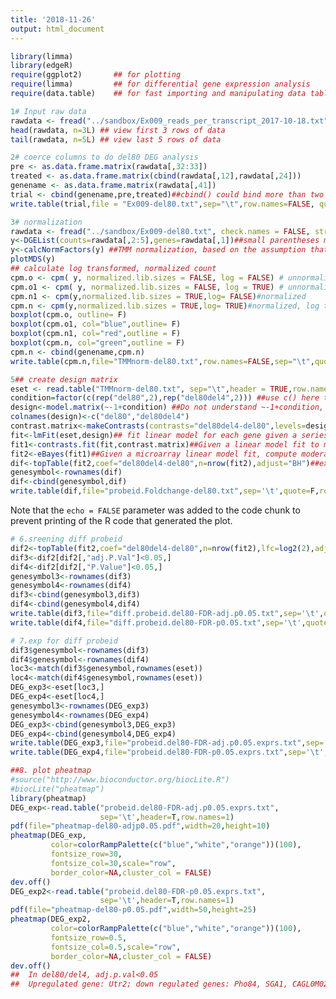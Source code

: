 ```yaml
---
title: '2018-11-26'
output: html_document
---
```


```r
library(limma)
library(edgeR)
require(ggplot2)       ## for plotting
require(limma)         ## for differential gene expression analysis
require(data.table)    ## for fast importing and manipulating data tables
```


```r
1# Input raw data
rawdata <- fread("../sandbox/Ex009_reads_per_transcript_2017-10-18.txt", check.names = FALSE, stringsAsFactors = FALSE)  ## for the logical arguments, space are needed
head(rawdata, n=3L) ## view first 3 rows of data
tail(rawdata, n=5L) ## view last 5 rows of data
```

```r
2# coerce columns to do del80 DEG analysis
pre <- as.data.frame.matrix(rawdata[,32:33])
treated <- as.data.frame.matrix(cbind(rawdata[,12],rawdata[,24]))
genename <- as.data.frame.matrix(rawdata[,41])
trial <- cbind(genename,pre,treated)##cbind() could bind more than two colums together
write.table(trial,file = "Ex009-del80.txt",sep="\t",row.names=FALSE, quote=FALSE) ## still don't know whether I need sep="\t" here, quote = FALSE means nothing is quoted
```

```r
3# normalization
rawdata <- fread("../sandbox/Ex009-del80.txt", check.names = FALSE, stringsAsFactors = FALSE)
y<-DGEList(counts=rawdata[,2:5],genes=rawdata[,1])##small parentheses means function, [,]means lines or rows of matrix ##
y<-calcNormFactors(y) ##TMM normalization, based on the assumption that the majority of genes are not DEGs
plotMDS(y)
## calculate log transformed, normalized count
cpm.o <- cpm( y, normalized.lib.sizes = FALSE, log = FALSE) # unnormalized
cpm.o1 <- cpm( y, normalized.lib.sizes = FALSE, log = TRUE) # unnormalized, log transformed
cpm.n1 <- cpm(y,normalized.lib.sizes = TRUE,log= FALSE)#normalized
cpm.n <- cpm(y,normalized.lib.sizes = TRUE,log= TRUE)#normalized, log transformed
boxplot(cpm.o, outline= F)
boxplot(cpm.o1, col="blue",outline= F)
boxplot(cpm.n1, col="red",outline = F)
boxplot(cpm.n, col="green",outline = F)
cpm.n <- cbind(genename,cpm.n)
write.table(cpm.n,file="TMMnorm-del80.txt",row.names=FALSE,sep="\t",quote=F) 
```

```r
5## create design matrix
eset <- read.table("TMMnorm-del80.txt", sep="\t",header = TRUE,row.names=1) ## why we need sep="\t",rownames=1 whether we have the first column for our row names, rather than included into the datafram, which could be no numeric.
condition=factor(c(rep("del80",2),rep("del80del4",2))) ##use c() here to combine arguments into a vector, factor() needs a vector of data
design<-model.matrix(~-1+condition) ##Do not understand ~-1+condition, the object used in model.matrix should be an appropriate class, will get a matrix after run this function 
colnames(design)<-c("del80","del80del4")
contrast.matrix<-makeContrasts(contrasts="del80del4-del80",levels=design)##construct a contrast matrix, contrasts:character vector specify contrasts, levels: character vector or factor naming the parameters of which contrasts are desired?
fit<-lmFit(eset,design)## fit linear model for each gene given a series of arrays;argument design: the design matrix of the microarray experiment, with rows corresponding to arrays and columns to coefficients to be estimated.
fit1<-contrasts.fit(fit,contrast.matrix)##Given a linear model fit to microarray data, compute estimated coefficients and standard errors for a given set of contrasts, argument contrasts: numeric matrix with rows corresponding to coefficients in fit and columns containing contrasts. May be a vector if there is only one contrast.
fit2<-eBayes(fit1)##Given a microarray linear model fit, compute moderated t-statistics, moderated F-statistic, and log-odds of differential expression by empirical Bayes moderation of the standard errors towards a common value.
dif<-topTable(fit2,coef="del80del4-del80",n=nrow(fit2),adjust="BH")##extract a table of the top-ranked genes from a linear model fit
genesymbol<-rownames(dif)
dif<-cbind(genesymbol,dif)
write.table(dif,file="probeid.Foldchange-del80.txt",sep='\t',quote=F,row.names=F)
```
Note that the `echo = FALSE` parameter was added to the code chunk to prevent printing of the R code that generated the plot.

```r
# 6.sreening diff probeid
dif2<-topTable(fit2,coef="del80del4-del80",n=nrow(fit2),lfc=log2(2),adjust="BH")## Extract a table of the top-ranked genes from a linear model fit. lcf: minimum absolute log2-fold-change required. topTable and topTableF include only genes with (at least one) absolute log-fold-changes greater than lfc.
dif3<-dif2[dif2[,"adj.P.Val"]<0.05,]
dif4<-dif2[dif2[,"P.Value"]<0.05,]
genesymbol3<-rownames(dif3)
genesymbol4<-rownames(dif4)
dif3<-cbind(genesymbol3,dif3)
dif4<-cbind(genesymbol4,dif4)
write.table(dif3,file="diff.probeid.del80-FDR-adj.p0.05.txt",sep='\t',quote=F,row.names=F)
write.table(dif4,file="diff.probeid.del80-FDR-p0.05.txt",sep='\t',quote=F,row.names=F)

# 7.exp for diff probeid
dif3$genesymbol<-rownames(dif3)
dif4$genesymbol<-rownames(dif4)
loc3<-match(dif3$genesymbol,rownames(eset))
loc4<-match(dif4$genesymbol,rownames(eset))
DEG_exp3<-eset[loc3,]
DEG_exp4<-eset[loc4,]
genesymbol3<-rownames(DEG_exp3)
genesymbol4<-rownames(DEG_exp4)
DEG_exp3<-cbind(genesymbol3,DEG_exp3)
DEG_exp4<-cbind(genesymbol4,DEG_exp4)
write.table(DEG_exp3,file="probeid.del80-FDR-adj.p0.05.exprs.txt",sep='\t',quote=F,row.names=F)
write.table(DEG_exp4,file="probeid.del80-FDR-p0.05.exprs.txt",sep='\t',quote=F,row.names=F)
```


```r
##8. plot pheatmap
#source("http://www.bioconductor.org/biocLite.R")
#biocLite("pheatmap")
library(pheatmap)
DEG_exp<-read.table("probeid.del80-FDR-adj.p0.05.exprs.txt",
                    sep='\t',header=T,row.names=1)
pdf(file="pheatmap-del80-adjp0.05.pdf",width=20,height=10)
pheatmap(DEG_exp,
         color=colorRampPalette(c("blue","white","orange"))(100),
         fontsize_row=30,
         fontsize_col=30,scale="row",
         border_color=NA,cluster_col = FALSE)
dev.off()
DEG_exp2<-read.table("probeid.del80-FDR-p0.05.exprs.txt",
                    sep='\t',header=T,row.names=1)
pdf(file="pheatmap-del80-p0.05.pdf",width=50,height=25)
pheatmap(DEG_exp2,
         color=colorRampPalette(c("blue","white","orange"))(100),
         fontsize_row=0.5,
         fontsize_col=0.5,scale="row",
         border_color=NA,cluster_col = FALSE)
dev.off()
##  In del80/del4, adj.p.val<0.05 
##  Upregulated gene: Utr2; down regulated genes: Pho84, SGA1, CAGL0M02871g, RAX2, CAGL0A01243g, CAGL0B02926g, PHO4, CAGL0M11660g, USV1 
```
